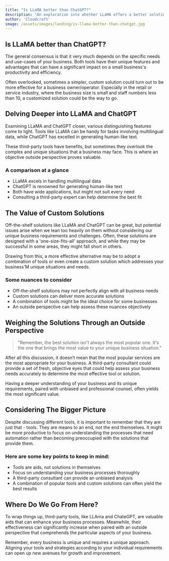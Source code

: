 ```yaml
---
title: "Is LLaMA better than ChatGPT?"
description: "An exploration into whether LLaMA offers a better solution than ChatGPT for small businesses"
author: 'Cloudcraft'
image: /assets/images/landing/is-llama-better-than-chatgpt.jpg
---
```


## Is LLaMA better than ChatGPT?

The general consensus is that it very much depends on the specific needs and use-cases of your business. Both tools have their unique features and advantages that can have a significant impact on a small business's productivity and efficiency.

Often overlooked, sometimes a simpler, custom solution could turn out to be more effective for a business owner/operator. Especially in the retail or service industry, where the business size is small and staff numbers less than 10, a customized solution could be the way to go.

<ServicesBlurb />

## Delving Deeper into LLaMA and ChatGPT

Examining LLaMA and ChatGPT closer, various distinguishing features come to light. Tools like LLaMA can be handy for tasks involving multilingual data, while ChatGPT has excelled in generating human-like text.

These third-party tools have benefits, but sometimes they overlook the complex and unique situations that a business may face. This is where an objective outside perspective proves valuable.

### A comparison at a glance
 * LLaMA excels in handling multilingual data
 * ChatGPT is renowned for generating human-like text
 * Both have wide applications, but might not suit every need
 * Consulting a third-party expert can help determine the best fit

## The Value of Custom Solutions

Off-the-shelf solutions like LLaMA and ChatGPT can be great, but potential issues arise when we lean too heavily on them without considering our unique business requirements and challenges. Often, these solutions are designed with a 'one-size-fits-all' approach, and while they may be successful in some areas, they might fall short in others. 

Drawing from this, a more effective alternative may be to adopt a combination of tools or even create a custom solution which addresses your business'M unique situations and needs.

### Some nuances to consider
 * Off-the-shelf solutions may not perfectly align with all business needs
 * Custom solutions can deliver more accurate solutions
 * A combination of tools might be the ideal choice for some businesses
 * An outside perspective can help assess these nuances objectively 

<GetStartedBlurb />

## Weighing the Solutions Through an Outside Perspective

<blockquote tip> "Remember, the best solution isn't always the most popular one. It's the one that brings the most value to your unique business situation."</blockquote>

After all this discussion, it doesn’t mean that the most popular services are the most appropriate for your business. A third-party consultant could provide a set of fresh, objective eyes that could help assess your business needs accurately to determine the most effective tool or solution.

Having a deeper understanding of your business and its unique requirements, paired with unbiased and professional counsel, often yields the most significant value.

## Considering The Bigger Picture

Despite discussing different tools, it is important to remember that they are just that - tools. They are means to an end, not the end themselves. It might be more productive to focus on understanding the processes that need automation rather than becoming preoccupied with the solutions that provide them.

### Here are some key points to keep in mind:
 * Tools are aids, not solutions in themselves 
 * Focus on understanding your business processes thoroughly 
 * A third-party consultant can provide an unbiased analysis 
 * A combination of popular tools and custom solutions can often yield the best results 

## Where Do We Go From Here?

To wrap things up, third-party tools, like LLAma and ChateGPT, are valuable aids that can enhance your business processes. Meanwhile, their effectiveness can significantly increase when paired with an outside perspective that comprehends the particular aspects of your business.

Remember, every business is unique and requires a unique approach. Aligning your tools and strategies according to your individual requirements can open up new avenues for growth and improvement.
